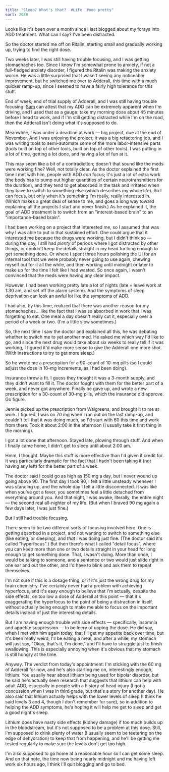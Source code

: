 ```yaml
---
title: "Sleep? What's that?  #Life  #ooo pretty"
sort: 2088
---
```

Looks like it's been over a month since I last blogged about my forays into ADD treatment. What can I say? I've been distracted.

So the doctor started me off on Ritalin, starting small and gradually working up, trying to find the right dose.



Two weeks later, I was still having trouble focusing, and I was getting stomachaches too. Since I know I'm somewhat prone to anxiety, if not a full-fledged anxiety disorder, I figured the Ritalin was making the anxiety worse. He was a little surprised that I wasn't seeing any noticeable improvement, but he switched me over to Adderall, this time with a much quicker ramp-up, since I seemed to have a fairly high tolerance for this stuff.

End of week; end of trial supply of Adderall, and I was still having trouble focusing. <a href="http://www.alieniloquent.com/">Sam</a> can attest that my ADD can be extremely apparent when I'm driving, and I used that as a gauge: take my morning dose about 45 minutes before I head to work, and if I'm still getting distracted while I'm on the road, then the Adderall isn't doing what it's supposed to do.

Meanwhile, I was under a deadline at work &mdash; big project, due at the end of November. And I was enjoying the project; it was a big refactoring job, and I was writing tools to semi-automate some of the more labor-intensive parts (tools built on top of other tools, built on top of other tools). I was putting in a lot of time, getting a lot done, and having a lot of fun at it.

This may seem like a bit of a contradiction; doesn't that sound like the meds were working fine? Well, not totally clear. As the doctor explained the first time I met with him, people with ADD <em>can</em> focus; it's just a lot of extra work (the body has to pump out higher quantities of certain neurotransmitters for the duration), and they tend to get absorbed in the task and irritated when they have to switch to something else (which describes my whole life). So I can focus, but only when it's something I'm really, really interested in. (Which makes a great deal of sense to me, and goes a long way toward explaining all the projects I start and never finish.) As he explained it, the goal of ADD treatment is to switch from an "interest-based brain" to an "importance-based brain".

I had been working on a project that interested me, so I assumed that was why I was able to put in that sustained effort. One could argue that it interested me because the drugs were working, but I didn't think so &mdash; during the day, I still had <em>plenty</em> of periods where I got distracted by other things, or couldn't keep the details straight in my head for long enough to get something done. Or where I spent three hours polishing the UI for an internal tool that we were probably never going to use again, chewing myself out for it all the while, and then working until midnight or later to make up for the time I felt like I had wasted. So once again, I wasn't convinced that the meds were having any clear impact.

However, I had been working pretty late a lot of nights (late = leave work at 1:30 am, and set off the alarm system). And the symptoms of sleep deprivation can look an awful lot like the symptoms of ADD.

I had also, by this time, realized that there was another reason for my stomachaches... like the fact that I was so absorbed in work that I was forgetting to eat. One meal a day doesn't really cut it, especially over a period of a week or two. (I'm a little slow sometimes.)

So, the next time I saw the doctor and explained all this, he was debating whether to switch me to yet another med. He asked me which way I'd like to go, and since the next drug would take about six weeks to really tell if it was working, I figured it'd make more sense to give the Adderall one more shot. (With instructions to try to get more sleep.)

So he wrote me a prescription for a 90-count of 10-mg pills (so I could adjust the dose in 10-mg increments, as I had been doing).

Insurance threw a fit. I guess they thought it was a 3-month supply, and they didn't want to fill it. The doctor fought with them for the better part of a week, and never got anywhere. Finally he gave up, and wrote a new prescription for a 30-count of 30-mg pills, which the insurance did approve. Go figure.

Jennie picked up the prescription from Walgreens, and brought it to me at work. I figured, I was on 70 mg when I ran out on the last ramp-up, and couldn't tell that it was doing much, so I'd start with 60 this time and work from there. Took it about 2:00 in the afternoon (I usually take it first thing in the morning).

I got a lot done that afternoon. Stayed late, plowing through stuff. And when I finally came home, I didn't get to sleep until about 2:00 am.

Hmm, I thought. Maybe this stuff is more effective than I'd given it credit for. It was particularly dramatic for the fact that I hadn't been taking it (not having any left) for the better part of a week.

The doctor said I could go as high as 150 mg a day, but I never wound up going above 90. The first day I took 90, I felt a little unsteady whenever I was standing up, and the whole day I felt a little disconnected. It was like when you've got a fever, you sometimes feel a little detached from everything around you. And that night, I was awake, literally, the entire night &mdash; the second real all-nighter of my life. (But when I braved 90 mg again a few days later, I was just fine.)

But I still had trouble focusing.

There seem to be two different sorts of focusing involved here. One is getting absorbed in a project, and not wanting to switch to something else (like eating, or sleeping), and <em>that</em> I was doing just fine. (The doctor said it's called "hyperfocus".) But then there's what I called "detail focus", where you can keep more than one or two details straight in your head for long enough to get something done. That, I wasn't doing. More than once, I would be talking to someone, and a sentence or two would just slide right in one ear and out the other, and I'd have to blink and ask them to repeat themselves.

I'm not sure if this is a dosage thing, or if it's just the wrong drug for my brain chemistry. I've certainly never had a problem with achieving hyperfocus, and it's easy enough to believe that I'm actually, despite the side effects, on too low a dose of Adderall at this point &mdash; that it's exaggerating the hyperfocus to the point of being a distraction in itself, without actually being enough to make me able to focus on the important details instead of just the interesting details.

But I am having enough trouble with side effects &mdash; specifically, insomnia and appetite suppression &mdash; to be leery of upping the dose. He did say, when I met with him again today, that I'll get my appetite back over time, but it's been really weird; I'll be eating a meal, and after a while, my stomach will just say, "Okay, that's it, I'm done," and I'll have to struggle just to finish swallowing. This is especially annoying when it's obvious that my stomach is still hungry at the time.

Anyway. The verdict from today's appointment: I'm sticking with the 60 mg of Adderall for now, and he's also starting me on, interestingly enough, lithium. You usually hear about lithium being used for bipolar disorder, but he said he's actually seen research that suggests that lithium can help with adult ADD, especially in people with a history of head injury (I got a concussion when I was in third grade, but that's a story for another day). He also said that lithium actually helps with the lower levels of sleep (I think he said levels 3 and 4, though I don't remember for sure), so in addition to helping the ADD symptoms, he's hoping it will help me get to sleep and get a good night's sleep.

Lithium does have nasty side effects (kidney damage) if too much builds up in the bloodstream, but it's not supposed to be a problem at this dose. Still, I'm supposed to drink plenty of water (I usually seem to be teetering on the edge of dehydration) to keep that from happening, and he'll be getting me tested regularly to make sure the levels don't get too high.

I'm also supposed to go home at a reasonable hour so I can get some sleep. And on that note, the time now being nearly midnight and me having left work six hours ago, I think I'll quit blogging and go to bed.
